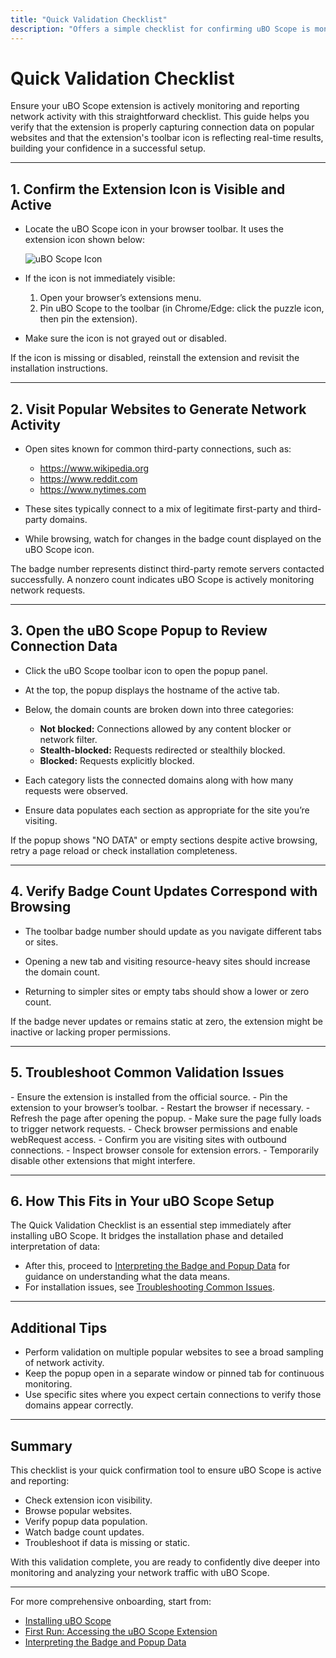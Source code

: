 ```yaml
---
title: "Quick Validation Checklist"
description: "Offers a simple checklist for confirming uBO Scope is monitoring network activity: verifying popup data on popular sites and recognizing when the extension is actively reporting. Helps users gain confidence in setup success."
---
```


# Quick Validation Checklist

Ensure your uBO Scope extension is actively monitoring and reporting network activity with this straightforward checklist. This guide helps you verify that the extension is properly capturing connection data on popular websites and that the extension's toolbar icon is reflecting real-time results, building your confidence in a successful setup.

---

## 1. Confirm the Extension Icon is Visible and Active

- Locate the uBO Scope icon in your browser toolbar. It uses the extension icon shown below:

  ![uBO Scope Icon](img/browsericons/logo32.png)

- If the icon is not immediately visible:

  1. Open your browser’s extensions menu.
  2. Pin uBO Scope to the toolbar (in Chrome/Edge: click the puzzle icon, then pin the extension).

- Make sure the icon is not grayed out or disabled.

<Check>
If the icon is missing or disabled, reinstall the extension and revisit the installation instructions.
</Check>

---

## 2. Visit Popular Websites to Generate Network Activity

- Open sites known for common third-party connections, such as:
  - https://www.wikipedia.org
  - https://www.reddit.com
  - https://www.nytimes.com

- These sites typically connect to a mix of legitimate first-party and third-party domains.

- While browsing, watch for changes in the badge count displayed on the uBO Scope icon.

<Note>
The badge number represents distinct third-party remote servers contacted successfully. A nonzero count indicates uBO Scope is actively monitoring network requests.
</Note>

---

## 3. Open the uBO Scope Popup to Review Connection Data

- Click the uBO Scope toolbar icon to open the popup panel.

- At the top, the popup displays the hostname of the active tab.

- Below, the domain counts are broken down into three categories:
  - **Not blocked:** Connections allowed by any content blocker or network filter.
  - **Stealth-blocked:** Requests redirected or stealthily blocked.
  - **Blocked:** Requests explicitly blocked.

- Each category lists the connected domains along with how many requests were observed.

- Ensure data populates each section as appropriate for the site you’re visiting.

<Check>
If the popup shows "NO DATA" or empty sections despite active browsing, retry a page reload or check installation completeness.
</Check>

---

## 4. Verify Badge Count Updates Correspond with Browsing

- The toolbar badge number should update as you navigate different tabs or sites.

- Opening a new tab and visiting resource-heavy sites should increase the domain count.

- Returning to simpler sites or empty tabs should show a lower or zero count.

<Warning>
If the badge never updates or remains static at zero, the extension might be inactive or lacking proper permissions.
</Warning>

---

## 5. Troubleshoot Common Validation Issues

<AccordionGroup title="Common Issues and Tips">
<Accordion title="Extension Icon Not Visible">
- Ensure the extension is installed from the official source.
- Pin the extension to your browser’s toolbar.
- Restart the browser if necessary.
</Accordion>
<Accordion title="Popup Shows No Data After Browsing">
- Refresh the page after opening the popup.
- Make sure the page fully loads to trigger network requests.
- Check browser permissions and enable webRequest access.
</Accordion>
<Accordion title="Badge Count Does Not Update">
- Confirm you are visiting sites with outbound connections.
- Inspect browser console for extension errors.
- Temporarily disable other extensions that might interfere.
</Accordion>
</AccordionGroup>

---

## 6. How This Fits in Your uBO Scope Setup

The Quick Validation Checklist is an essential step immediately after installing uBO Scope. It bridges the installation phase and detailed interpretation of data:

- After this, proceed to [Interpreting the Badge and Popup Data](/getting-started/first-run-setup/interpreting-badge-popup) for guidance on understanding what the data means.
- For installation issues, see [Troubleshooting Common Issues](/getting-started/validation-troubleshooting/common-install-issues).

---

## Additional Tips

- Perform validation on multiple popular websites to see a broad sampling of network activity.
- Keep the popup open in a separate window or pinned tab for continuous monitoring.
- Use specific sites where you expect certain connections to verify those domains appear correctly.

---

## Summary

This checklist is your quick confirmation tool to ensure uBO Scope is active and reporting:

- Check extension icon visibility.
- Browse popular websites.
- Verify popup data population.
- Watch badge count updates.
- Troubleshoot if data is missing or static.

With this validation complete, you are ready to confidently dive deeper into monitoring and analyzing your network traffic with uBO Scope.

---

For more comprehensive onboarding, start from:

- [Installing uBO Scope](/getting-started/prerequisites-installation/installing-ubo-scope)
- [First Run: Accessing the uBO Scope Extension](/getting-started/first-run-setup/first-run-extension)
- [Interpreting the Badge and Popup Data](/getting-started/first-run-setup/interpreting-badge-popup)